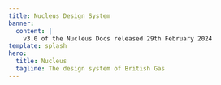 ```yaml
---
title: Nucleus Design System
banner:
  content: |
    v3.0 of the Nucleus Docs released 29th February 2024
template: splash
hero:
  title: Nucleus
  tagline: The design system of British Gas
---
```



<ul role="list" class="signposts">
  <Card
    href="/components/ns-accordion"
    title="Components"
    body="purpose, code snippets, best practice"
  />
  <Card
    href="/guidelines/tokens/"
    title="Guidelines"
    body="typography, colours, global elements"
  />
  <Card
    href="/patterns/asking-for-information/"
    title="Patterns"
    body="experience patterns, consistent approaches"
  />
  <Card
    href="/page-types/start/"
    title="Page types"
    body="editorial, guide, hub, confirmation"
  />
</ul>
